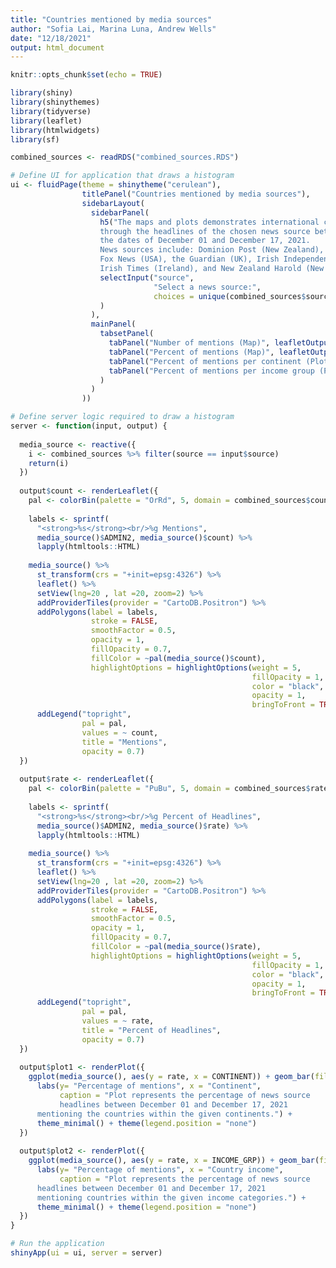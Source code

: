 ```yaml
---
title: "Countries mentioned by media sources"
author: "Sofia Lai, Marina Luna, Andrew Wells"
date: "12/18/2021"
output: html_document
---
```


```r
knitr::opts_chunk$set(echo = TRUE)
```

```r
library(shiny)
library(shinythemes)
library(tidyverse)
library(leaflet)
library(htmlwidgets)
library(sf)

combined_sources <- readRDS("combined_sources.RDS")

# Define UI for application that draws a histogram
ui <- fluidPage(theme = shinytheme("cerulean"),
                titlePanel("Countries mentioned by media sources"),
                sidebarLayout(
                  sidebarPanel(
                    h5("The maps and plots demonstrates international coverage 
                    through the headlines of the chosen news source between 
                    the dates of December 01 and December 17, 2021.
                    News sources include: Dominion Post (New Zealand), Figaro (France), 
                    Fox News (USA), the Guardian (UK), Irish Independent (Ireland),
                    Irish Times (Ireland), and New Zealand Harold (New Zealand)"),
                    selectInput("source",
                                "Select a news source:",
                                choices = unique(combined_sources$source)
                    )
                  ),
                  mainPanel(
                    tabsetPanel(
                      tabPanel("Number of mentions (Map)", leafletOutput("count")),
                      tabPanel("Percent of mentions (Map)", leafletOutput("rate")),
                      tabPanel("Percent of mentions per continent (Plot)", plotOutput("plot1")),
                      tabPanel("Percent of mentions per income group (Plot)", plotOutput("plot2"))
                    )
                  )
                ))

# Define server logic required to draw a histogram
server <- function(input, output) {
  
  media_source <- reactive({
    i <- combined_sources %>% filter(source == input$source)
    return(i)
  })
  
  output$count <- renderLeaflet({
    pal <- colorBin(palette = "OrRd", 5, domain = combined_sources$count)
    
    labels <- sprintf(
      "<strong>%s</strong><br/>%g Mentions",
      media_source()$ADMIN2, media_source()$count) %>%
      lapply(htmltools::HTML)
    
    media_source() %>%
      st_transform(crs = "+init=epsg:4326") %>%
      leaflet() %>%
      setView(lng=20 , lat =20, zoom=2) %>%
      addProviderTiles(provider = "CartoDB.Positron") %>%
      addPolygons(label = labels,
                  stroke = FALSE,
                  smoothFactor = 0.5,
                  opacity = 1,
                  fillOpacity = 0.7,
                  fillColor = ~pal(media_source()$count),
                  highlightOptions = highlightOptions(weight = 5,
                                                      fillOpacity = 1,
                                                      color = "black",
                                                      opacity = 1,
                                                      bringToFront = TRUE)) %>%
      addLegend("topright",
                pal = pal,
                values = ~ count,
                title = "Mentions",
                opacity = 0.7)
  })
  
  output$rate <- renderLeaflet({
    pal <- colorBin(palette = "PuBu", 5, domain = combined_sources$rate)
    
    labels <- sprintf(
      "<strong>%s</strong><br/>%g Percent of Headlines",
      media_source()$ADMIN2, media_source()$rate) %>%
      lapply(htmltools::HTML)
    
    media_source() %>%
      st_transform(crs = "+init=epsg:4326") %>%
      leaflet() %>%
      setView(lng=20 , lat =20, zoom=2) %>%
      addProviderTiles(provider = "CartoDB.Positron") %>%
      addPolygons(label = labels,
                  stroke = FALSE,
                  smoothFactor = 0.5,
                  opacity = 1,
                  fillOpacity = 0.7,
                  fillColor = ~pal(media_source()$rate),
                  highlightOptions = highlightOptions(weight = 5,
                                                      fillOpacity = 1,
                                                      color = "black",
                                                      opacity = 1,
                                                      bringToFront = TRUE)) %>%
      addLegend("topright",
                pal = pal,
                values = ~ rate,
                title = "Percent of Headlines",
                opacity = 0.7)
  })
  
  output$plot1 <- renderPlot({
    ggplot(media_source(), aes(y = rate, x = CONTINENT)) + geom_bar(fill = "cadetblue", stat = "sum") +
      labs(y= "Percentage of mentions", x = "Continent", 
           caption = "Plot represents the percentage of news source
           headlines between December 01 and December 17, 2021
      mentioning the countries within the given continents.") +
      theme_minimal() + theme(legend.position = "none") 
  })
  
  output$plot2 <- renderPlot({
    ggplot(media_source(), aes(y = rate, x = INCOME_GRP)) + geom_bar(fill = "bisque3", stat = "sum") +
      labs(y= "Percentage of mentions", x = "Country income", 
           caption = "Plot represents the percentage of news source 
      headlines between December 01 and December 17, 2021
      mentioning countries within the given income categories.") +
      theme_minimal() + theme(legend.position = "none")
  })
}

# Run the application 
shinyApp(ui = ui, server = server)

```

